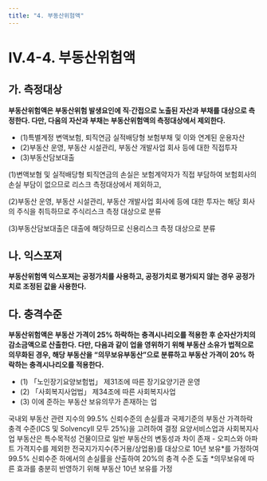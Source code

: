 ```yaml
---
title: "4. 부동산위험액"
---
```


# IV.4-4. 부동산위험액

## 가. 측정대상
**부동산위험액은 부동산위험 발생요인에 직·간접으로 노출된 자산과 부채를 대상으로 측정한다. 다만, 다음의 자산과 부채는 부동산위험액의 측정대상에서 제외한다.**

- (1)특별계정 변액보험, 퇴직연금 실적배당형 보험부채 및 이와 연계된 운용자산
- (2)부동산 운영, 부동산 시설관리, 부동산 개발사업 회사 등에 대한 직접투자
- (3)부동산담보대출

<Accordion multiple activeIndex={[]}>
<AccordionTab header="부동산위험액 측정에서 제외하는 자산·부채의 특징">
(1)변액보혐 및 실적배당형 퇴직연금의 손실은 보험계약자가 직접 부담하여 보험회사의 손실 부담이 없으므로 리스크 측정대상에서 제외하고,

(2)부동산 운영, 부동산 시설관리, 부동산 개발사업 회사에 등에 대한 투자는 해당 회사의 주식을 취득하므로 주식리스크 측정 대상으로 분류

(3)부동산담보대출은 대출에 해당하므로 신용리스크 측정 대상으로 분류
</AccordionTab>
</Accordion>

## 나. 익스포져
**부동산위험액 익스포져는 공정가치를 사용하고, 공정가치로 평가되지 않는 경우 공정가치로 조정된 값을 사용한다.**

## 다. 충격수준
**부동산위험액은 부동산 가격이 25% 하락하는 충격시나리오를 적용한 후 순자산가치의 감소금액으로 산출한다. 다만, 다음과 같이 업을 영위하기 위해 부동산 소유가 법적으로 의무화된 경우, 해당 부동산을 “의무보유부동산”으로 분류하고 부동산 가격이 20% 하락하는 충격시나리오를 적용한다.**

- (1) 「노인장기요양보험법」 제31조에 따른 장기요양기관 운영
- (2) 「사회복지사업법」 제34조에 따른 사회복지사업
- (3) 이에 준하는 부동산 보유의무가 존재하는 업

<Accordion multiple activeIndex={[]}>
<AccordionTab header="일반부동산에 대한 충격수준 도출 근거 ">
국내외 부동산 관련 지수의 99.5% 신뢰수준의 손실률과 국제기준의 부동산 가격하락 충격 수준(ICS 및 SolvencyII 모두 25%)을 고려하여 결정
</AccordionTab>
<AccordionTab header="의무보유부동산에 대한 충격수준 도출 근거">
요양서비스업과 사회복지사업 부동산은 특수목적성 건물이므로 일반 부동산의 변동성과 차이 존재
- 오피스와 아파트 가격지수를 제외한 전국지가지수(주거용/상업용)를 대상으로 10년 보유*를 가정하여 99.5% 신뢰수준 하에서의 손실률을 산출하여 20%의 충격 수준 도출
<SubText> *의무보유에 따른 효과를 충분히 반영하기 위해 부동산 10년 보유를 가정</SubText>
</AccordionTab>
</Accordion>
